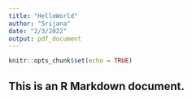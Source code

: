 ```yaml
---
title: "HelloWorld"
author: "Srijana"
date: "2/3/2022"
output: pdf_document
---
```


```r
knitr::opts_chunk$set(echo = TRUE)
```


## This is an R Markdown document. 